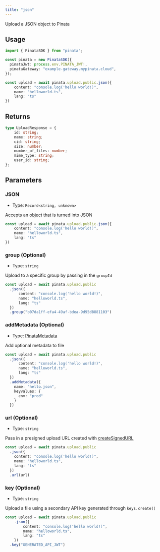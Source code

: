 ```yaml
---
title: "json"
---
```


Upload a JSON object to Pinata

## Usage

```typescript
import { PinataSDK } from "pinata";

const pinata = new PinataSDK({
  pinataJwt: process.env.PINATA_JWT!,
  pinataGateway: "example-gateway.mypinata.cloud",
});

const upload = await pinata.upload.public.json({
    content: "console.log('hello world!)",
    name: "helloworld.ts",
    lang: "ts"
})
```

## Returns

```typescript
type UploadResponse = {
	id: string;
	name: string;
	cid: string;
	size: number;
	number_of_files: number;
	mime_type: string;
	user_id: string;
};
```

## Parameters

### JSON

- Type: `Record<string, unknown>`

Accepts an object that is turned into JSON

```typescript
const upload = await pinata.upload.public.json({
    content: "console.log('hello world!)",
    name: "helloworld.ts",
    lang: "ts"
})
```

### group (Optional)

- Type: `string`

Upload to a specific group by passing in the `groupId`

```typescript {7}
const upload = await pinata.upload.public
  .json({
      content: "console.log('hello world!)",
      name: "helloworld.ts",
      lang: "ts"
  })
  .group("b07da1ff-efa4-49af-bdea-9d95d8881103")
```

### addMetadata (Optional)

- Type: [PinataMetadata](../types/files#pinatametadata)

Add optional metadata to file

```typescript {7-12}
const upload = await pinata.upload.public
  .json({
      content: "console.log('hello world!)",
      name: "helloworld.ts",
      lang: "ts"
  })
  .addMetadata({
    name: "hello.json",
    keyvalues: {
      env: "prod"
    }
  })
```

### url (Optional)

- Type: `string`

Pass in a presigned upload URL created with [createSignedURL](./create-signed-url)

```typescript {3}
const upload = await pinata.upload.public
  .json({
    content: "console.log('hello world!)",
    name: "helloworld.ts",
    lang: "ts"
  })
  .url(url)
```

### key (Optional)

- Type: `string`

Upload a file using a secondary API key generated through `keys.create()`

```typescript {7}
const upload = await pinata.upload.public
    .json({
        content: "console.log('hello world!)",
        name: "helloworld.ts",
        lang: "ts"
    })
  .key("GENERATED_API_JWT")
```
